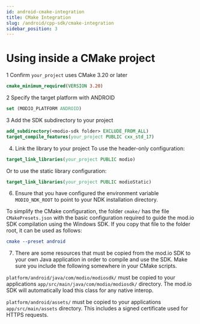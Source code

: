```yaml
---
id: android-cmake-integration
title: CMake Integration
slug: /android/cpp-sdk/cmake-integration
sidebar_position: 3
---
```


# Using inside a CMake project

1 Confirm `your_project` uses CMake 3.20 or later
```cmake
cmake_minimum_required(VERSION 3.20)
```
2 Specify the target platform with ANDROID
```cmake
set (MODIO_PLATFORM ANDROID)
```
3 Add the SDK subdirectory to your project
```cmake
add_subdirectory(<modio-sdk folder> EXCLUDE_FROM_ALL)
target_compile_features(your_project PUBLIC cxx_std_17)
```
4. Link the library to your project
To use the header-only configuration:
```cmake
target_link_libraries(your_project PUBLIC modio)
```
Or to use the static library configuration:

```cmake
target_link_libraries(your_project PUBLIC modioStatic)
```

6. Ensure that you have configured the environment variable `MODIO_NDK_ROOT` to point to your NDK installation directory.

To simplify the CMake configuration, the folder `cmake/` has the file `CMakePresets.json` with the basic configuration required to guide the mod.io SDK compilation using the Windows SDK. If you copy that file to the folder root, it can be used as follows:

```cmake
cmake --preset android
```

7. There are some resources that must be copied from the mod.io SDK to your own Java application in order to compile and use the SDK. Make sure you include the following somewhere in your CMake scripts.

`platform/android/java/com/modio/modiosdk/` must be copied to your applications `app/src/main/java/com/modio/modiosdk/` directory. The mod.io SDK will automatically load this class for any native interop.

`platform/android/assets/` must be copied to your applications `app/src/main/assets` directory. This includes a signed certificate used for HTTPS requests.
